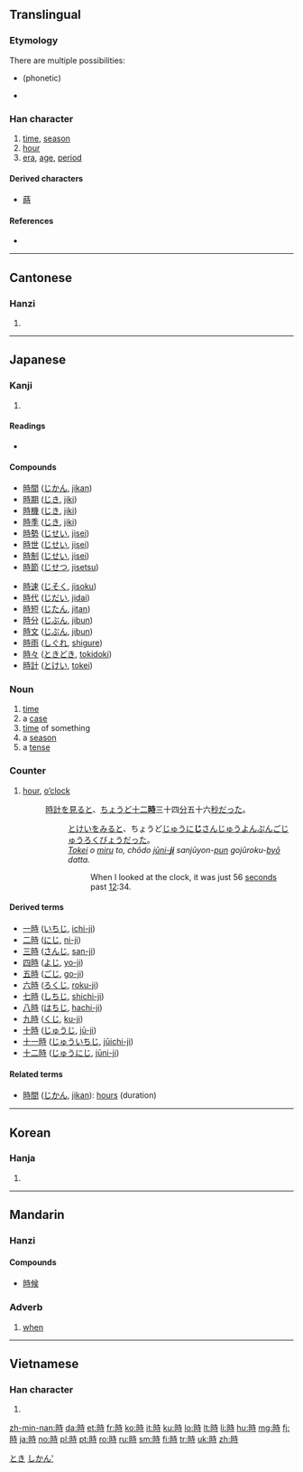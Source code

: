 {{also|时}}
==Translingual==
{{stroke order|type=animate}}

===Etymology===
There are multiple possibilities:
* {{Han compound|ls=psc|日|t1=time|寺}} (phonetic)
* {{Han compound|ls=ic|日|t1=time|寺|t2=temple}}

===Han character===
{{Han char|rn=72|rad=日|as=06|sn=10|four=6404<sub>1</sub>|canj=日土木戈 (AGDI)|ids=⿰[[日]][[寺]]}}

# [[time]], [[season]]
# [[hour]]
# [[era]], [[age]], [[period]]

====Derived characters====
* [[蒔]]

====References====
* {{Han ref|kx=0494.220|dkj=13890|dj=0859.150|hdz=21505.050|uh=6642|ud=26178|bh=AEC9|bd=44745}}

----

==Cantonese==

===Hanzi===
{{yue-hanzi|sim=时|jyut=si4|y=[[si4]]}}

# {{defn|lang=yue|sort=日06}}

----

==Japanese==

===Kanji===
{{ja-kanji|grade=2|rs=日06}}

# {{defn|lang=ja|sort=日06}}

====Readings====
* {{ja-readings
|goon=[[じ]] (ji)
|kanon=[[し]] (shi) {{qualifier|non-[[w:Jōyō kanji|Jōyō]] reading}}
|kun=[[とき]] (toki), [[これ]] (kore)}}

====Compounds====
{{top2}}
* [[時間]] ([[じかん]], [[jikan]])
* [[時期]] ([[じき]], [[jiki]])
* [[時機]] ([[じき]], [[jiki]])
* [[時季]] ([[じき]], [[jiki]])
* [[時勢]] ([[じせい]], [[jisei]])
* [[時世]] ([[じせい]], [[jisei]])
* [[時制]] ([[じせい]], [[jisei]])
* [[時節]] ([[じせつ]], [[jisetsu]])
{{mid2}}
* [[時速]] ([[じそく]], [[jisoku]])
* [[時代]] ([[じだい]], [[jidai]])
* [[時短]] ([[じたん]], [[jitan]])
* [[時分]] ([[じぶん]], [[jibun]])
* [[時文]] ([[じぶん]], [[jibun]])
* [[時雨]] ([[しぐれ]], [[shigure]])
* [[時々]] ([[ときどき]], [[tokidoki]])
* [[時計]] ([[とけい]], [[tokei]])
{{bottom}}

===Noun===
{{ja-noun|とき}}

# [[time]]
# a [[case]]
# [[time]] of something
# a [[season]]
# a [[tense]]

===Counter===
{{ja-pos|じ|counter}}

# [[hour]], [[o'clock|o’clock]]
#: [[時計]]を[[見る]]と、[[ちょうど]][[十二時|十二'''時''']]三十四[[分]]五十六[[秒]]だった。
#::  [[とけい]]を[[みる]]と、ちょうど[[じゅうにじ|じゅうに'''じ''']]さんじゅうよん[[ぷん]]ごじゅうろく[[びょう]]だった。
#:: ''[[tokei|Tokei]] o [[miru]] to, chōdo [[jūni-ji|jūni-'''ji''']] sanjūyon-[[pun#Japanese|pun]] gojūroku-[[byō]] datta.''
#::: When I looked at the clock, it was just 56 [[seconds]] past [[twelve o'clock|12]]:34.

====Derived terms====
* [[一時]] ([[いちじ]], [[ichi-ji]])
* [[二時]] ([[にじ]], [[ni-ji]])
* [[三時]] ([[さんじ]], [[san-ji]])
* [[四時]] ([[よじ]], [[yo-ji]])
* [[五時]] ([[ごじ]], [[go-ji]])
* [[六時]] ([[ろくじ]], [[roku-ji]])
* [[七時]] ([[しちじ]], [[shichi-ji]])
* [[八時]] ([[はちじ]], [[hachi-ji]])
* [[九時]] ([[くじ]], [[ku-ji]])
* [[十時]] ([[じゅうじ]], [[jū-ji]])
* [[十一時]] ([[じゅういちじ]], [[jūichi-ji]])
* [[十二時]] ([[じゅうにじ]], [[jūni-ji]])

====Related terms====
* [[時間]] ([[じかん]], [[jikan]]): [[hours]] (duration)

[[Category:1000 Japanese basic words|とき]]
[[Category:ja:Time|しかん']]
----

==Korean==

===Hanja===
{{ko-hanja|hangeul=시|eumhun=|rv=si|mr=si|y=si}}

# {{defn|lang=ko|sort=日06}}

----

==Mandarin==

===Hanzi===
{{cmn-hanzi|sim=时|pin=[[shí]] ([[shi2]])|wg=[[shih2|shih<sup>2</sup>]]}}

====Compounds====
* [[時候]]

===Adverb===
{{cmn-adv|t|pin=shí|pint=shi2|sim=时|rs=日06}}

# [[when]]

----

==Vietnamese==

===Han character===
{{vi-hantu|thì, thời|rs=日06}}

# {{defn|lang=vi|sort=日06}}

[[zh-min-nan:時]]
[[da:時]]
[[et:時]]
[[fr:時]]
[[ko:時]]
[[it:時]]
[[ku:時]]
[[lo:時]]
[[lt:時]]
[[li:時]]
[[hu:時]]
[[mg:時]]
[[fj:時]]
[[ja:時]]
[[no:時]]
[[pl:時]]
[[pt:時]]
[[ro:時]]
[[ru:時]]
[[sm:時]]
[[fi:時]]
[[tr:時]]
[[uk:時]]
[[zh:時]]